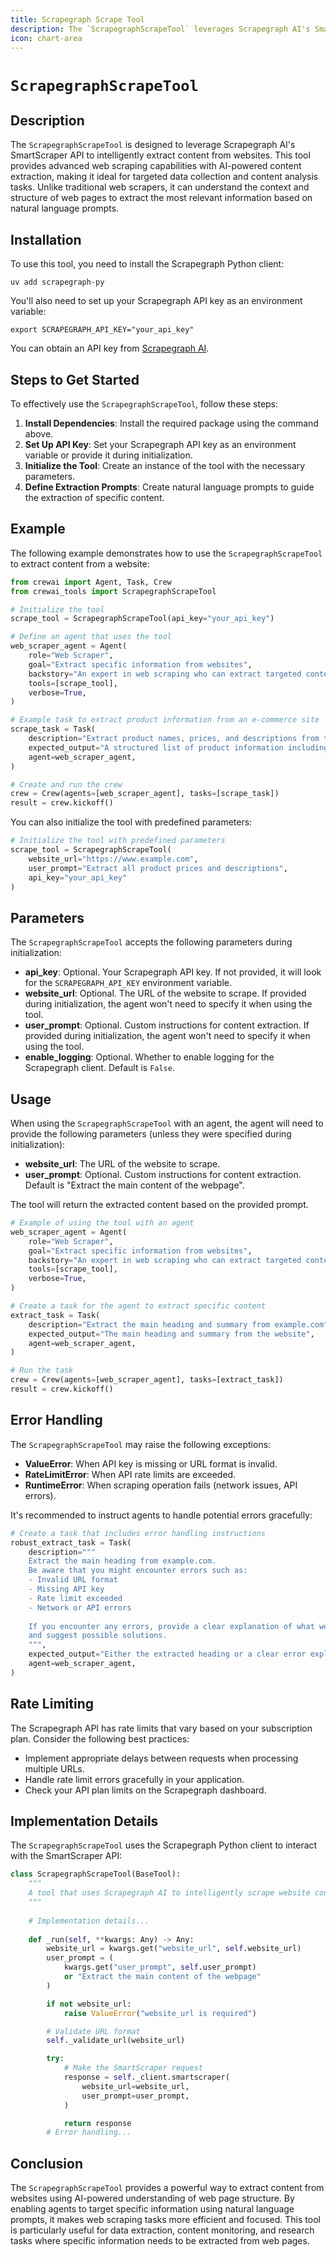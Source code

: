 ```yaml
---
title: Scrapegraph Scrape Tool
description: The `ScrapegraphScrapeTool` leverages Scrapegraph AI's SmartScraper API to intelligently extract content from websites.
icon: chart-area
---
```


# `ScrapegraphScrapeTool`

## Description

The `ScrapegraphScrapeTool` is designed to leverage Scrapegraph AI's SmartScraper API to intelligently extract content from websites. This tool provides advanced web scraping capabilities with AI-powered content extraction, making it ideal for targeted data collection and content analysis tasks. Unlike traditional web scrapers, it can understand the context and structure of web pages to extract the most relevant information based on natural language prompts.

## Installation

To use this tool, you need to install the Scrapegraph Python client:

```shell
uv add scrapegraph-py
```

You'll also need to set up your Scrapegraph API key as an environment variable:

```shell
export SCRAPEGRAPH_API_KEY="your_api_key"
```

You can obtain an API key from [Scrapegraph AI](https://scrapegraphai.com).

## Steps to Get Started

To effectively use the `ScrapegraphScrapeTool`, follow these steps:

1. **Install Dependencies**: Install the required package using the command above.
2. **Set Up API Key**: Set your Scrapegraph API key as an environment variable or provide it during initialization.
3. **Initialize the Tool**: Create an instance of the tool with the necessary parameters.
4. **Define Extraction Prompts**: Create natural language prompts to guide the extraction of specific content.

## Example

The following example demonstrates how to use the `ScrapegraphScrapeTool` to extract content from a website:

```python Code
from crewai import Agent, Task, Crew
from crewai_tools import ScrapegraphScrapeTool

# Initialize the tool
scrape_tool = ScrapegraphScrapeTool(api_key="your_api_key")

# Define an agent that uses the tool
web_scraper_agent = Agent(
    role="Web Scraper",
    goal="Extract specific information from websites",
    backstory="An expert in web scraping who can extract targeted content from web pages.",
    tools=[scrape_tool],
    verbose=True,
)

# Example task to extract product information from an e-commerce site
scrape_task = Task(
    description="Extract product names, prices, and descriptions from the featured products section of example.com.",
    expected_output="A structured list of product information including names, prices, and descriptions.",
    agent=web_scraper_agent,
)

# Create and run the crew
crew = Crew(agents=[web_scraper_agent], tasks=[scrape_task])
result = crew.kickoff()
```

You can also initialize the tool with predefined parameters:

```python Code
# Initialize the tool with predefined parameters
scrape_tool = ScrapegraphScrapeTool(
    website_url="https://www.example.com",
    user_prompt="Extract all product prices and descriptions",
    api_key="your_api_key"
)
```

## Parameters

The `ScrapegraphScrapeTool` accepts the following parameters during initialization:

- **api_key**: Optional. Your Scrapegraph API key. If not provided, it will look for the `SCRAPEGRAPH_API_KEY` environment variable.
- **website_url**: Optional. The URL of the website to scrape. If provided during initialization, the agent won't need to specify it when using the tool.
- **user_prompt**: Optional. Custom instructions for content extraction. If provided during initialization, the agent won't need to specify it when using the tool.
- **enable_logging**: Optional. Whether to enable logging for the Scrapegraph client. Default is `False`.

## Usage

When using the `ScrapegraphScrapeTool` with an agent, the agent will need to provide the following parameters (unless they were specified during initialization):

- **website_url**: The URL of the website to scrape.
- **user_prompt**: Optional. Custom instructions for content extraction. Default is "Extract the main content of the webpage".

The tool will return the extracted content based on the provided prompt.

```python Code
# Example of using the tool with an agent
web_scraper_agent = Agent(
    role="Web Scraper",
    goal="Extract specific information from websites",
    backstory="An expert in web scraping who can extract targeted content from web pages.",
    tools=[scrape_tool],
    verbose=True,
)

# Create a task for the agent to extract specific content
extract_task = Task(
    description="Extract the main heading and summary from example.com",
    expected_output="The main heading and summary from the website",
    agent=web_scraper_agent,
)

# Run the task
crew = Crew(agents=[web_scraper_agent], tasks=[extract_task])
result = crew.kickoff()
```

## Error Handling

The `ScrapegraphScrapeTool` may raise the following exceptions:

- **ValueError**: When API key is missing or URL format is invalid.
- **RateLimitError**: When API rate limits are exceeded.
- **RuntimeError**: When scraping operation fails (network issues, API errors).

It's recommended to instruct agents to handle potential errors gracefully:

```python Code
# Create a task that includes error handling instructions
robust_extract_task = Task(
    description="""
    Extract the main heading from example.com.
    Be aware that you might encounter errors such as:
    - Invalid URL format
    - Missing API key
    - Rate limit exceeded
    - Network or API errors
    
    If you encounter any errors, provide a clear explanation of what went wrong
    and suggest possible solutions.
    """,
    expected_output="Either the extracted heading or a clear error explanation",
    agent=web_scraper_agent,
)
```

## Rate Limiting

The Scrapegraph API has rate limits that vary based on your subscription plan. Consider the following best practices:

- Implement appropriate delays between requests when processing multiple URLs.
- Handle rate limit errors gracefully in your application.
- Check your API plan limits on the Scrapegraph dashboard.

## Implementation Details

The `ScrapegraphScrapeTool` uses the Scrapegraph Python client to interact with the SmartScraper API:

```python Code
class ScrapegraphScrapeTool(BaseTool):
    """
    A tool that uses Scrapegraph AI to intelligently scrape website content.
    """
    
    # Implementation details...
    
    def _run(self, **kwargs: Any) -> Any:
        website_url = kwargs.get("website_url", self.website_url)
        user_prompt = (
            kwargs.get("user_prompt", self.user_prompt)
            or "Extract the main content of the webpage"
        )

        if not website_url:
            raise ValueError("website_url is required")

        # Validate URL format
        self._validate_url(website_url)

        try:
            # Make the SmartScraper request
            response = self._client.smartscraper(
                website_url=website_url,
                user_prompt=user_prompt,
            )

            return response
        # Error handling...
```

## Conclusion

The `ScrapegraphScrapeTool` provides a powerful way to extract content from websites using AI-powered understanding of web page structure. By enabling agents to target specific information using natural language prompts, it makes web scraping tasks more efficient and focused. This tool is particularly useful for data extraction, content monitoring, and research tasks where specific information needs to be extracted from web pages. 
